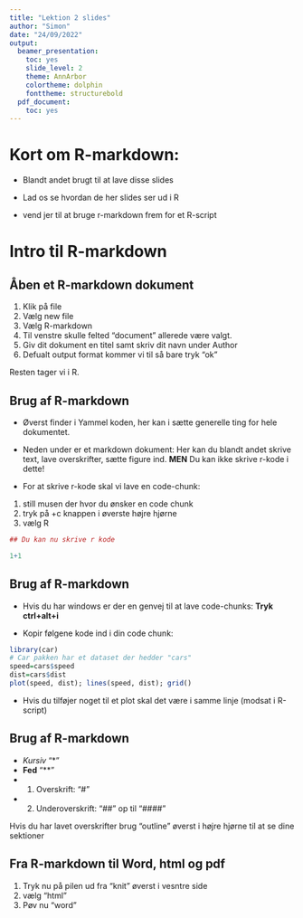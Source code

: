 ```yaml
---
title: "Lektion 2 slides"
author: "Simon"
date: "24/09/2022"
output:
  beamer_presentation:
    toc: yes
    slide_level: 2
    theme: AnnArbor
    colortheme: dolphin
    fonttheme: structurebold
  pdf_document:
    toc: yes
---
```



# Kort om R-markdown:


- Blandt andet brugt til at lave disse slides

- Lad os se hvordan de her slides ser ud i R

- vend jer til at bruge r-markdown frem for et R-script



# Intro til R-markdown 

## Åben et R-markdown dokument 

1. Klik på file
2. Vælg new file
3. Vælg R-markdown 
4. Til venstre skulle felted "document" allerede være valgt. 
5. Giv dit dokument en titel samt skriv dit navn under Author
6. Defualt output format kommer vi til så bare tryk "ok"

Resten tager vi i R. 


## Brug af R-markdown

- Øverst finder i Yammel koden, her kan i sætte generelle ting for hele dokumentet. 


- Neden under er et markdown dokument: Her kan du blandt andet skrive text, lave overskrifter, sætte figure ind. 
**MEN** Du kan ikke skrive r-kode i dette!

- For at skrive r-kode skal vi lave en code-chunk:

1. still musen der hvor du ønsker en code chunk
2. tryk på +c knappen i øverste højre hjørne 
3. vælg R

```r
## Du kan nu skrive r kode 

1+1
```

## Brug af R-markdown 

- Hvis du har windows er der en genvej til at lave code-chunks: **Tryk ctrl+alt+i**

- Kopir følgene kode ind i din code chunk: 

```r
library(car)
# Car pakken har et dataset der hedder "cars"
speed=cars$speed
dist=cars$dist
plot(speed, dist); lines(speed, dist); grid()
```


- Hvis du tilføjer noget til et plot skal det være i samme linje (modsat i R-script)


## Brug af R-markdown 

- *Kursiv* "*"
- **Fed** "**"
- 1. Overskrift: "#"
- 2. Underoverskrift: "##" op til "####"

Hvis du har lavet overskrifter brug "outline" øverst i højre hjørne til at se dine sektioner


## Fra R-markdown til Word, html og pdf

1. Tryk nu på pilen ud fra "knit" øverst i vesntre side
2. vælg "html"
3. Pøv nu "word"





